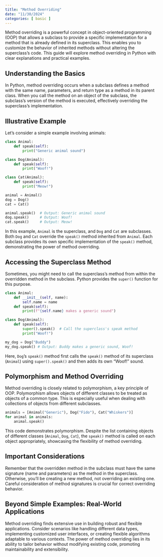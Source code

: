 ```yaml
---
title: "Method Overriding"
date: "11/30/2024"
categories: [ basic ]
---
```



Method overriding is a powerful concept in object-oriented programming (OOP) that allows a subclass to provide a specific implementation for a method that is already defined in its superclass.  This enables you to customize the behavior of inherited methods without altering the superclass's code.  This guide will explore method overriding in Python with clear explanations and practical examples.


## Understanding the Basics

In Python, method overriding occurs when a subclass defines a method with the same name, parameters, and return type as a method in its parent class. When you call the method on an object of the subclass, the subclass's version of the method is executed, effectively overriding the superclass's implementation.


##  Illustrative Example

Let's consider a simple example involving animals:

```python
class Animal:
    def speak(self):
        print("Generic animal sound")

class Dog(Animal):
    def speak(self):
        print("Woof!")

class Cat(Animal):
    def speak(self):
        print("Meow!")

animal = Animal()
dog = Dog()
cat = Cat()

animal.speak()  # Output: Generic animal sound
dog.speak()     # Output: Woof!
cat.speak()     # Output: Meow!
```

In this example, `Animal` is the superclass, and `Dog` and `Cat` are subclasses.  Both `Dog` and `Cat` override the `speak()` method inherited from `Animal`.  Each subclass provides its own specific implementation of the `speak()` method, demonstrating the power of method overriding.


##  Accessing the Superclass Method

Sometimes, you might need to call the superclass's method from within the overridden method in the subclass. Python provides the `super()` function for this purpose.

```python
class Animal:
    def __init__(self, name):
        self.name = name
    def speak(self):
        print(f"{self.name} makes a generic sound")

class Dog(Animal):
    def speak(self):
        super().speak()  # Call the superclass's speak method
        print("Woof!")

my_dog = Dog("Buddy")
my_dog.speak() # Output: Buddy makes a generic sound, Woof!
```

Here, `Dog`'s `speak()` method first calls the `speak()` method of its superclass (`Animal`) using `super().speak()` and then adds its own "Woof!" sound.


##  Polymorphism and Method Overriding

Method overriding is closely related to polymorphism, a key principle of OOP. Polymorphism allows objects of different classes to be treated as objects of a common type.  This is especially useful when dealing with collections of objects from different subclasses.

```python
animals = [Animal("Generic"), Dog("Fido"), Cat("Whiskers")]
for animal in animals:
    animal.speak()
```

This code demonstrates polymorphism.  Despite the list containing objects of different classes (`Animal`, `Dog`, `Cat`), the `speak()` method is called on each object appropriately, showcasing the flexibility of method overriding.


##  Important Considerations

Remember that the overridden method in the subclass must have the same signature (name and parameters) as the method in the superclass. Otherwise, you'll be creating a new method, not overriding an existing one.  Careful consideration of method signatures is crucial for correct overriding behavior.


##  Beyond Simple Examples: Real-World Applications

Method overriding finds extensive use in building robust and flexible applications.  Consider scenarios like handling different data types, implementing customized user interfaces, or creating flexible algorithms adaptable to various contexts.  The power of method overriding lies in its ability to tailor behavior without modifying existing code, promoting maintainability and extensibility.

